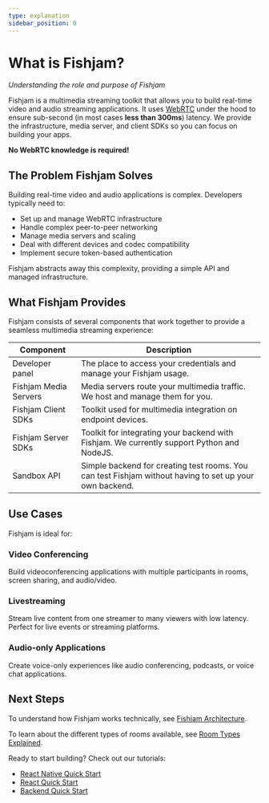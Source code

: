 ```yaml
---
type: explanation
sidebar_position: 0
---
```


# What is Fishjam?

_Understanding the role and purpose of Fishjam_

Fishjam is a multimedia streaming toolkit that allows you to build real-time video and audio streaming applications.
It uses [WebRTC](https://developer.mozilla.org/en-US/docs/Web/API/WebRTC_API) under the hood to ensure sub-second (in most cases **less than 300ms**) latency.
We provide the infrastructure, media server, and client SDKs so you can focus on building your apps.

**No WebRTC knowledge is required!**

## The Problem Fishjam Solves

Building real-time video and audio applications is complex. Developers typically need to:

- Set up and manage WebRTC infrastructure
- Handle complex peer-to-peer networking
- Manage media servers and scaling
- Deal with different devices and codec compatibility
- Implement secure token-based authentication

Fishjam abstracts away this complexity, providing a simple API and managed infrastructure.

## What Fishjam Provides

Fishjam consists of several components that work together to provide a seamless multimedia streaming experience:

| Component             | Description                                                                                             |
| --------------------- | ------------------------------------------------------------------------------------------------------- |
| Developer panel       | The place to access your credentials and manage your Fishjam usage.                                     |
| Fishjam Media Servers | Media servers route your multimedia traffic. We host and manage them for you.                           |
| Fishjam Client SDKs   | Toolkit used for multimedia integration on endpoint devices.                                            |
| Fishjam Server SDKs   | Toolkit for integrating your backend with Fishjam. We currently support Python and NodeJS.              |
| Sandbox API           | Simple backend for creating test rooms. You can test Fishjam without having to set up your own backend. |

## Use Cases

Fishjam is ideal for:

### Video Conferencing

Build videoconferencing applications with multiple participants in rooms, screen sharing, and audio/video.

### Livestreaming

Stream live content from one streamer to many viewers with low latency.
Perfect for live events or streaming platforms.

### Audio-only Applications

Create voice-only experiences like audio conferencing, podcasts, or voice chat applications.

## Next Steps

To understand how Fishjam works technically, see [Fishjam Architecture](/explanation/architecture).

To learn about the different types of rooms available, see [Room Types Explained](/explanation/room-types).

Ready to start building? Check out our tutorials:

- [React Native Quick Start](/tutorials/react-native-quick-start)
- [React Quick Start](/tutorials/react-quick-start)
- [Backend Quick Start](/tutorials/backend-quick-start)
